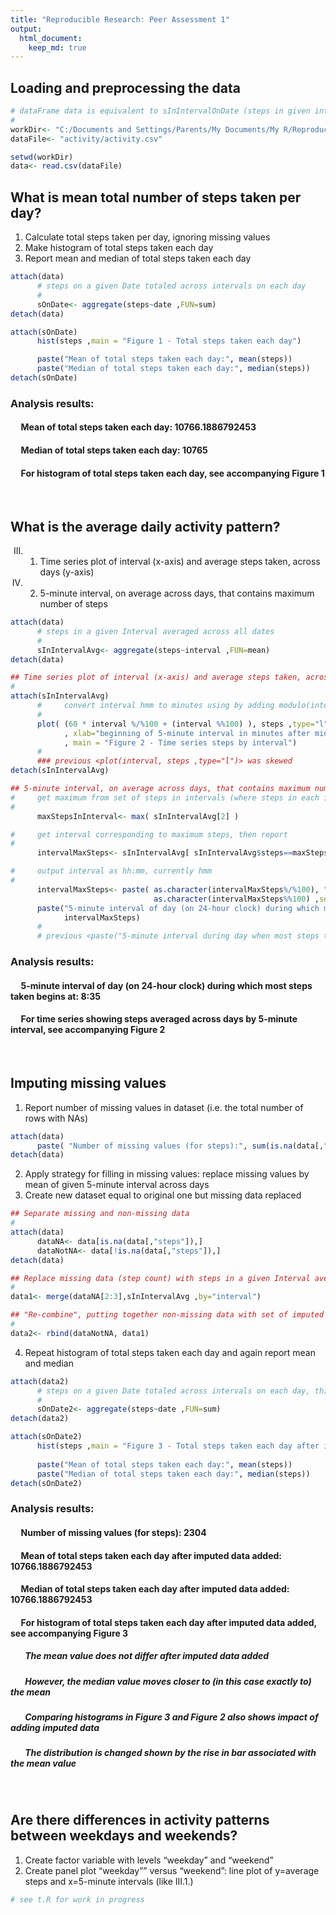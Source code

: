 ```yaml
---
title: "Reproducible Research: Peer Assessment 1"
output: 
  html_document:
    keep_md: true
---
```

  
  
## Loading and preprocessing the data
  
```r
# dataFrame data is equivalent to sInIntervalOnDate (steps in given interval on specific Date)
#
workDir<- "C:/Documents and Settings/Parents/My Documents/My R/Reproducible Research/RepData_PeerAssessment1"
dataFile<- "activity/activity.csv"

setwd(workDir)
data<- read.csv(dataFile)
```  
  
  
## What is mean total number of steps taken per day?  
  1. Calculate total steps taken per day, ignoring missing values  
  2. Make histogram of total steps taken each day  
  3. Report mean and median of total steps taken each day  
  
```r
attach(data)
      # steps on a given Date totaled across intervals on each day
      #
      sOnDate<- aggregate(steps~date ,FUN=sum)  
detach(data)

attach(sOnDate)
      hist(steps ,main = "Figure 1 - Total steps taken each day")

      paste("Mean of total steps taken each day:", mean(steps))
      paste("Median of total steps taken each day:", median(steps))
detach(sOnDate)
```  
  
### Analysis results:
#### &nbsp;&nbsp;&nbsp;&nbsp; Mean of total steps taken each day: 10766.1886792453
#### &nbsp;&nbsp;&nbsp;&nbsp; Median of total steps taken each day: 10765
#### &nbsp;&nbsp;&nbsp;&nbsp; For histogram of total steps taken each day, see accompanying Figure 1
<br>

  
## What is the average daily activity pattern?  
  (III) 1. Time series plot of interval (x-axis) and average steps taken, across days (y-axis)  
  (III) 2. 5-minute interval, on average across days, that contains maximum number of steps  
  
```r
attach(data)
      # steps in a given Interval averaged across all dates
      #
      sInIntervalAvg<- aggregate(steps~interval ,FUN=mean)     
detach(data)

## Time series plot of interval (x-axis) and average steps taken, across days (y-axis)
#
attach(sInIntervalAvg)
      #     convert interval hmm to minutes using by adding modulo(interval,100) to 60*floor(interval/100)
      #
      plot( (60 * interval %/%100 + (interval %%100) ), steps ,type="l" 
            , xlab="beginning of 5-minute interval in minutes after midnight"
            , main = "Figure 2 - Time series steps by interval")
      #
      ### previous <plot(interval, steps ,type="l")> was skewed
detach(sInIntervalAvg)

## 5-minute interval, on average across days, that contains maximum number of steps
#     get maximum from set of steps in intervals (where steps in each interval averaged across days)
#
      maxStepsInInterval<- max( sInIntervalAvg[2] )   

#     get interval corresponding to maximum steps, then report
#
      intervalMaxSteps<- sInIntervalAvg[ sInIntervalAvg$steps==maxStepsInInterval ,"interval" ]

#     output interval as hh:mm, currently hmm
#
      intervalMaxSteps<- paste( as.character(intervalMaxSteps%/%100), ":", 
                                as.character(intervalMaxSteps%%100) ,sep="")
      paste("5-minute interval of day (on 24-hour clock) during which most steps taken begins at:",
            intervalMaxSteps)
      #
      # previous <paste("5-minute interval during day when most steps taken on average:", intervalMaxSteps)> skewed
```  

### Analysis results:
#### &nbsp;&nbsp;&nbsp;&nbsp; 5-minute interval of day (on 24-hour clock) during which most steps taken begins at: 8:35
#### &nbsp;&nbsp;&nbsp;&nbsp; For time series showing steps averaged across days by 5-minute interval, see accompanying Figure 2
<br>

  
## Imputing missing values
  1. Report number of missing values in dataset (i.e. the total number of rows with NAs)  
  
```r
attach(data)
      paste( "Number of missing values (for steps):", sum(is.na(data[,"steps"])) )
detach(data)
```  
  
  2. Apply strategy for filling in missing values: replace missing values by mean of given 5-minute interval across days
  3. Create new dataset equal to original one but missing data replaced
  
```r
## Separate missing and non-missing data
#
attach(data)
      dataNA<- data[is.na(data[,"steps"]),]
      dataNotNA<- data[!is.na(data[,"steps"]),]
detach(data)

## Replace missing data (step count) with steps in a given Interval averaged across all dates 
#
data1<- merge(dataNA[2:3],sInIntervalAvg ,by="interval")      

## "Re-combine", putting together non-missing data with set of imputed data that replaced missing data
#
data2<- rbind(dataNotNA, data1)
```  

  4. Repeat histogram of total steps taken each day and again report mean and median
  
```r
attach(data2)
      # steps on a given Date totaled across intervals on each day, this time using imputed values for NA
      #
      sOnDate2<- aggregate(steps~date ,FUN=sum)  
detach(data2)

attach(sOnDate2)
      hist(steps ,main = "Figure 3 - Total steps taken each day after imputed data added")
      
      paste("Mean of total steps taken each day:", mean(steps))
      paste("Median of total steps taken each day:", median(steps))
detach(sOnDate2)
```  

### Analysis results:
#### &nbsp;&nbsp;&nbsp;&nbsp; Number of missing values (for steps): 2304
#### &nbsp;&nbsp;&nbsp;&nbsp; Mean of total steps taken each day after imputed data added: 10766.1886792453
#### &nbsp;&nbsp;&nbsp;&nbsp; Median of total steps taken each day after imputed data added: 10766.1886792453
#### &nbsp;&nbsp;&nbsp;&nbsp; For histogram of total steps taken each day after imputed data added, see accompanying Figure 3
##### &nbsp;&nbsp;&nbsp;&nbsp;&nbsp;&nbsp; The mean value does not differ after imputed data added
##### &nbsp;&nbsp;&nbsp;&nbsp;&nbsp;&nbsp; However, the median value moves closer to (in this case exactly to) the mean
##### &nbsp;&nbsp;&nbsp;&nbsp;&nbsp;&nbsp; Comparing histograms in Figure 3 and Figure 2 also shows impact of adding imputed data
##### &nbsp;&nbsp;&nbsp;&nbsp;&nbsp;&nbsp; The distribution is changed shown by the rise in bar associated with the mean value
<br>

  
## Are there differences in activity patterns between weekdays and weekends?
  1. Create factor variable with levels "weekday" and "weekend"
  2. Create panel plot "weekday"" versus "weekend": line plot of y=average steps and x=5-minute intervals (like III.1.)
  
```r
# see t.R for work in progress
```  
